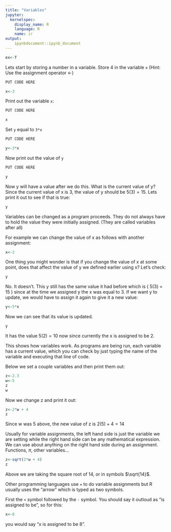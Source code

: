 ```yaml
---
title: "Variables"
jupyter:
  kernelspec:
    display_name: R
    language: R
    name: ir
output:
    ipynbdocument::ipynb_document
---
```


```r
ex<-T
```

Lets start by storing a number in a variable. Store 4 in the variable `x` (Hint: Use the assignment operator <-)

```r
PUT CODE HERE
```
```r
x<-3
```

Print out the variable `x`:

```r
PUT CODE HERE
```
```r
x
```

Set `y` equal to `3*x`
```r
PUT CODE HERE
```
```r
y<-3*x
```
Now print out the value of `y`
```r
PUT CODE HERE
```
```r
y
```
Now y will have a value after we do this. What is the current value of y? Since the current value of x is 3, the value of y should be $5(3)=15$. Lets print it out to see if that is true:
```r
y
```

Variables can be changed as a program proceeds. They do not always have to hold the value they were initially assigned. (They are called variables after all)

For example we can change the value of x as follows with another assignment:
```r
x<-2
```

One thing you might wonder is that if you change the value of x at some point, does that affect the value of y we defined earlier using x? Let's check:
```r
y
```

No. It doesn't. This y still has the same value it had before which is \( 5(3) = 15 \) since at the time we assigned y the x was equal to 3. 
If we want y to update, we would have to assign it again to give it a new value:

```r
y<-5*x
```

Now we can see that its value is updated.

```r
y
```

It has the value $5(2) = 10$ now since currently the x is assigned to be 2. 

This shows how variables work. As programs are being run, each variable has a current value, which you can check by just typing the name of the variable and executing that line of code. 

Below we set a couple variables and then print them out:

```r
z<-2.3
w<-5
z
w
```

Now we change z and print it out:
```r
z<-2*w + 4
z
```
Since w was 5 above, the new value of z is $2(5) + 4 = 14$

Usually for variable assignments, the left hand side is just the variable we are setting while the right hand side can be any mathematical expression. We can use about anything on the right hand side during an assignment. Functions, $\pi$, other variables...
```r
z<-sqrt(2*w + 4)
z
```

Above we are taking the square root of 14, or in symbols $\sqrt{14}$.

Other programming languages use `=` to do variable assignments but R usually uses the "arrow" which is typed as two symbols. 

First the `<` symbol followed by the `-` symbol. You should say it outloud as "is assigned to be", so for this: 

```r
x<-8
```

you would say "x is assigned to be 8".

